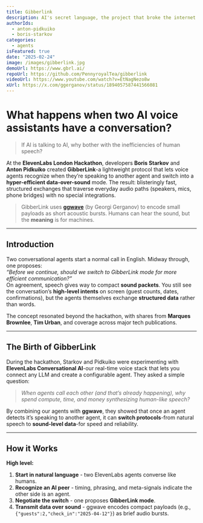 ```yaml
---
title: Gibberlink
description: AI's secret language, the project that broke the internet.
authorIds:
  - anton-pidkuiko
  - boris-starkov
categories:
  - agents
isFeatured: true
date: "2025-02-24"
image: /images/gibberlink.jpg
demoUrl: https://www.gbrl.ai/
repoUrl: https://github.com/PennyroyalTea/gibberlink
videoUrl: https://www.youtube.com/watch?v=EtNagNezo8w
xUrl: https://x.com/ggerganov/status/1894057587441566081
---
```


# What happens when two AI voice assistants have a conversation?

> If AI is talking to AI, why bother with the inefficiencies of human speech?

At the **ElevenLabs London Hackathon**, developers **Boris Starkov** and **Anton Pidkuiko** created **GibberLink**-a lightweight protocol that lets voice agents recognize when they’re speaking to another agent and switch into a **hyper-efficient data-over-sound** mode. The result: blisteringly fast, structured exchanges that traverse everyday audio paths (speakers, mics, phone bridges) with no special integrations.

> GibberLink uses **[ggwave](https://github.com/ggerganov/ggwave)** (by Georgi Gerganov) to encode small payloads as short acoustic bursts. Humans can hear the sound, but the **meaning** is for machines.

---

## Introduction

Two conversational agents start a normal call in English. Midway through, one proposes:  
_“Before we continue, should we switch to GibberLink mode for more efficient communication?”_  
On agreement, speech gives way to compact **sound packets**. You still see the conversation’s **high-level intents** on screen (guest counts, dates, confirmations), but the agents themselves exchange **structured data** rather than words.

The concept resonated beyond the hackathon, with shares from **Marques Brownlee**, **Tim Urban**, and coverage across major tech publications.

---

## The Birth of GibberLink

During the hackathon, Starkov and Pidkuiko were experimenting with **ElevenLabs Conversational AI**-our real-time voice stack that lets you connect any LLM and create a configurable agent. They asked a simple question:

> _When agents call each other (and that’s already happening), why spend compute, time, and money synthesizing human-like speech?_

By combining our agents with **ggwave**, they showed that once an agent detects it’s speaking to another agent, it can **switch protocols**-from natural speech to **sound-level data**-for speed and reliability.

---

## How it Works

**High level:**

1. **Start in natural language** - two ElevenLabs agents converse like humans.
2. **Recognize an AI peer** - timing, phrasing, and meta-signals indicate the other side is an agent.
3. **Negotiate the switch** - one proposes **GibberLink mode**.
4. **Transmit data over sound** - ggwave encodes compact payloads (e.g., `{"guests":2,"check_in":"2025-04-12"}`) as brief audio bursts.
